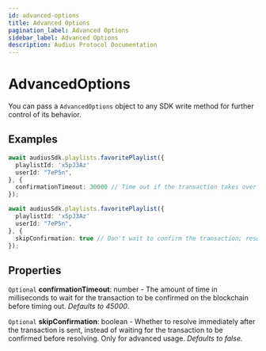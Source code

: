 ```yaml
---
id: advanced-options
title: Advanced Options
pagination_label: Advanced Options
sidebar_label: Advanced Options
description: Audius Protocol Documentation
---
```


# AdvancedOptions

You can pass a `AdvancedOptions` object to any SDK write method for further control of its behavior.

## Examples

```typescript
await audiusSdk.playlists.favoritePlaylist({
  playlistId: 'x5pJ3Az'
  userId: "7eP5n",
}, {
  confirmationTimeout: 30000 // Time out if the transaction takes over 30 seconds to confirm
});
```

```typescript
await audiusSdk.playlists.favoritePlaylist({
  playlistId: 'x5pJ3Az'
  userId: "7eP5n",
}, {
  skipConfirmation: true // Don't wait to confirm the transaction; resolve immediately after it is sent. Only for advanced usage.
});
```

## Properties

`Optional` **confirmationTimeout**: number - The amount of time in milliseconds to wait for the
transaction to be confirmed on the blockchain before timing out. <i>Defaults to 45000</i>.

`Optional` **skipConfirmation**: boolean - Whether to resolve immediately after the transaction is
sent, instead of waiting for the transaction to be confirmed before resolving. Only for advanced
usage. <i>Defaults to false.</i>
